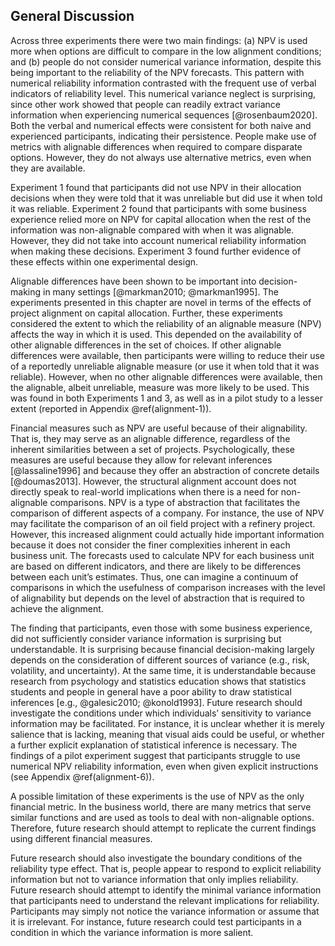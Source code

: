 ## General Discussion

Across three experiments there were two main findings: (a) NPV is used more when
options are difficult to compare in the low alignment conditions; and (b) people
do not consider numerical variance information, despite this being important to
the reliability of the NPV forecasts. This pattern with numerical reliability
information contrasted with the frequent use of verbal indicators of reliability
level. This numerical variance neglect is surprising, since other work showed
that people can readily extract variance information when experiencing numerical
sequences [@rosenbaum2020]. Both the verbal and numerical effects were
consistent for both naive and experienced participants, indicating their
persistence. People make use of metrics with alignable differences when required
to compare disparate options. However, they do not always use alternative
metrics, even when they are available.

Experiment 1 found that participants did not use NPV in their allocation
decisions when they were told that it was unreliable but did use it when told it
was reliable. Experiment 2 found that participants with some business experience
relied more on NPV for capital allocation when the rest of the information was
non-alignable compared with when it was alignable. However, they did not take
into account numerical reliability information when making these decisions.
Experiment 3 found further evidence of these effects within one experimental
design.

Alignable differences have been shown to be important into decision-making in
many settings [@markman2010; @markman1995]. The experiments presented in this
chapter are novel in terms of the effects of project alignment on capital
allocation. Further, these experiments considered the extent to which the
reliability of an alignable measure (NPV) affects the way in which it is used.
This depended on the availability of other alignable differences in the set of
choices. If other alignable differences were available, then participants were
willing to reduce their use of a reportedly unreliable alignable measure (or use
it when told that it was reliable). However, when no other alignable differences
were available, then the alignable, albeit unreliable, measure was more likely
to be used. This was found in both Experiments 1 and 3, as well as in a pilot
study to a lesser extent (reported in Appendix \@ref(alignment-1)).

Financial measures such as NPV are useful because of their alignability. That
is, they may serve as an alignable difference, regardless of the inherent
similarities between a set of projects. Psychologically, these measures are
useful because they allow for relevant inferences [@lassaline1996] and because
they offer an abstraction of concrete details [@doumas2013]. However, the
structural alignment account does not directly speak to real-world implications
when there is a need for non-alignable comparisons. NPV is a type of abstraction
that facilitates the comparison of different aspects of a company. For instance,
the use of NPV may facilitate the comparison of an oil field project with a
refinery project. However, this increased alignment could actually hide
important information because it does not consider the finer complexities
inherent in each business unit. The forecasts used to calculate NPV for each
business unit are based on different indicators, and there are likely to be
differences between each unit's estimates. Thus, one can imagine a continuum of
comparisons in which the usefulness of comparison increases with the level of
alignability but depends on the level of abstraction that is required to achieve
the alignment.

The finding that participants, even those with some business experience, did not
sufficiently consider variance information is surprising but understandable. It
is surprising because financial decision-making largely depends on the
consideration of different sources of variance (e.g., risk, volatility, and
uncertainty). At the same time, it is understandable because research from
psychology and statistics education shows that statistics students and people in
general have a poor ability to draw statistical inferences [e.g., @galesic2010;
@konold1993]. Future research should investigate the conditions under which
individuals' sensitivity to variance information may be facilitated. For
instance, it is unclear whether it is merely salience that is lacking, meaning
that visual aids could be useful, or whether a further explicit explanation of
statistical inference is necessary. The findings of a pilot experiment suggest
that participants struggle to use numerical NPV reliability information, even
when given explicit instructions (see Appendix \@ref(alignment-6)).

A possible limitation of these experiments is the use of NPV as the only
financial metric. In the business world, there are many metrics that serve
similar functions and are used as tools to deal with non-alignable options.
Therefore, future research should attempt to replicate the current findings
using different financial measures.

Future research should also investigate the boundary conditions of the
reliability type effect. That is, people appear to respond to explicit
reliability information but not to variance information that only implies
reliability. Future research should attempt to identify the minimal variance
information that participants need to understand the relevant implications for
reliability. Participants may simply not notice the variance information or
assume that it is irrelevant. For instance, future research could test
participants in a condition in which the variance information is more salient.

\newpage

\printbibliography[segment=\therefsegment,heading=subbibintoc]
